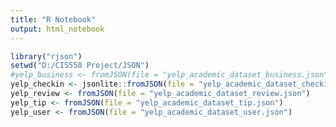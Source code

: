 ```yaml
---
title: "R Notebook"
output: html_notebook
---
```


```r
library("rjson")
setwd("D:/CIS550 Project/JSON")
#yelp_business <- fromJSON(file = "yelp_academic_dataset_business.json")
yelp_checkin <- jsonlite::fromJSON(file = "yelp_academic_dataset_checkin.json")
yelp_review <- fromJSON(file = "yelp_academic_dataset_review.json")
yelp_tip <- fromJSON(file = "yelp_academic_dataset_tip.json")
yelp_user <- fromJSON(file = "yelp_academic_dataset_user.json")
```

